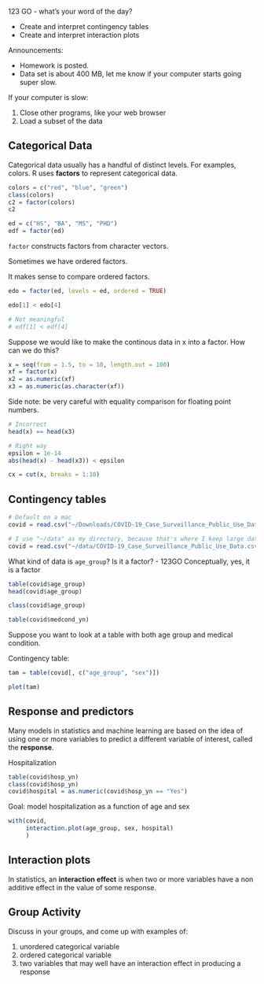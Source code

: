 
123 GO - what's your word of the day?

- Create and interpret contingency tables
- Create and interpret interaction plots

Announcements:

- Homework is posted.
- Data set is about 400 MB, let me know if your computer starts going super slow.

If your computer is slow:

1. Close other programs, like your web browser
2. Load a subset of the data


## Categorical Data

Categorical data usually has a handful of distinct levels.
For examples, colors.
R uses __factors__ to represent categorical data.

```r
colors = c("red", "blue", "green")
class(colors)
c2 = factor(colors)
c2
```

```r
ed = c("HS", "BA", "MS", "PHD")
edf = factor(ed)
```

`factor` constructs factors from character vectors.

Sometimes we have ordered factors.

It makes sense to compare ordered factors.

```r
edo = factor(ed, levels = ed, ordered = TRUE)

edo[1] < edo[4]

# Not meaningful
# edf[1] < edf[4]
```

Suppose we would like to make the continous data in x into a factor.
How can we do this?

```r
x = seq(from = 1.5, to = 10, length.out = 100)
xf = factor(x)
x2 = as.numeric(xf)
x3 = as.numeric(as.character(xf))
```

Side note: be very careful with equality comparison for floating point numbers.

```r
# Incorrect
head(x) == head(x3)

# Right way
epsilon = 1e-14
abs(head(x) - head(x3)) < epsilon
```

```r
cx = cut(x, breaks = 1:10)
```


## Contingency tables

```r
# Default on a mac
covid = read.csv("~/Downloads/COVID-19_Case_Surveillance_Public_Use_Data.csv")

# I use "~/data" as my directory, because that's where I keep large data sets.
covid = read.csv("~/data/COVID-19_Case_Surveillance_Public_Use_Data.csv")
```

What kind of data is `age_group`?
Is it a factor? - 123GO
Conceptually, yes, it is a factor

```r
table(covid$age_group)
head(covid$age_group)

class(covid$age_group)
```

```r
table(covid$medcond_yn)
```

Suppose you want to look at a table with both age group and medical condition.

Contingency table:
```r
tam = table(covid[, c("age_group", "sex")])

plot(tam)
```


## Response and predictors

Many models in statistics and machine learning are based on the idea of using one or more variables to predict a different variable of interest, called the __response__.

Hospitalization

```r
table(covid$hosp_yn)
class(covid$hosp_yn)
covid$hospital = as.numeric(covid$hosp_yn == "Yes")
```

Goal: model hospitalization as a function of age and sex

```r
with(covid,
     interaction.plot(age_group, sex, hospital)
     )
```


## Interaction plots

In statistics, an __interaction effect__ is when two or more variables have a non additive effect in the value of some response.



## Group Activity

Discuss in your groups, and come up with examples of:

1) unordered categorical variable
2) ordered categorical variable
3) two variables that may well have an interaction effect in producing a response
